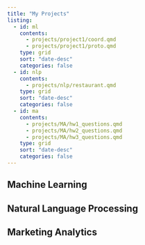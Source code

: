```yaml
---
title: "My Projects"
listing:
  - id: ml
    contents: 
      - projects/project1/coord.qmd
      - projects/project1/proto.qmd
    type: grid 
    sort: "date-desc"
    categories: false
  - id: nlp
    contents:
      - projects/nlp/restaurant.qmd
    type: grid
    sort: "date-desc"
    categories: false
  - id: ma
    contents:
      - projects/MA/hw1_questions.qmd
      - projects/MA/hw2_questions.qmd
      - projects/MA/hw3_questions.qmd
    type: grid 
    sort: "date-desc"
    categories: false
---
```

## Machine Learning

:::{#ml}
:::

## Natural Language Processing

:::{#nlp}
:::
## Marketing Analytics

:::{#ma}
:::


